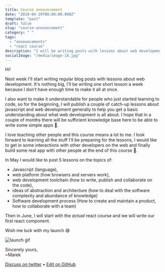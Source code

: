 ```yaml
---
title: Course announcement
date: "2019-04-29T00:00:00.000Z"
template: "post"
draft: false
slug: "course-announcement"
category: " "
tags:
  - "announcements"
  - "react course"
description: "I will be writing posts with lessons about web development aimed at beginners."
socialImage: "/media/image-14.jpg"
---
```


Hi!

Next week I'll start writing regular blog posts with lessons about web development. It's nothing big, I'll be writing one short lesson a week because I don't have enough time to make it all at once.

I also want to make it understandable for people who just started learning to code, so for the beginning, I will publish a couple of catch-up lessons about javascript and web development generally to help you get a basic understanding about what web development is all about. I hope that in a couple of months there will be sufficient knowledge base here to be able to write some simple apps 💪.

I love teaching other people and this course means a lot to me. I look forward to learning all the stuff I'll be preparing for the lessons, I would like to get in some interactions with other developers on the web and finally build some real app with other people at the end of this course 🤩.

In May I would like to post 5 lessons on the topics of:

- Javascript (language),
- web platform (how browsers and servers work),
- web development toolchain (how to write, publish and collaborate on the code),
- ideas of abstraction and architecture (how to deal with the software complexity and abundance of knowledge)
- Software development process (How to create and maintain a product, how to collaborate with a team)

Then in June, I will start with the _actual_ react course and we will write our first react component.

Wish me luck with my launch 😅

![launch gif](/media/gif-2.gif)

Sincerely yours,<br />
~Marek

[Discuss on twitter](https://twitter.com/marek_us/status/1122910607991279618) • [Edit on GitHub](https://github.com/mcalus3/create-react-blog/blob/master/src/routes/posts/2019-04-29-course-announcement/document-English.mdx)
